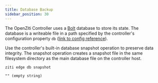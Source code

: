 ```yaml
---
title: Database Backup
sidebar_position: 30
---
```


The OpenZiti Controller uses a [Bolt](https://github.com/etcd-io/bbolt) database to store its state. The database is a writeable file in a path specified by the controller's configuration property `db` ([link to config reference](/reference/30-configuration/controller.md#db)).

Use the controller's built-in database snapshot operation to preserve data integrity. The snapshot operation creates a snapshot file in the same filesystem directory as the main database file on the controller host.

```text
ziti edge db snapshot
```

```buttonless title="Expected output"
"" (empty string)
```
